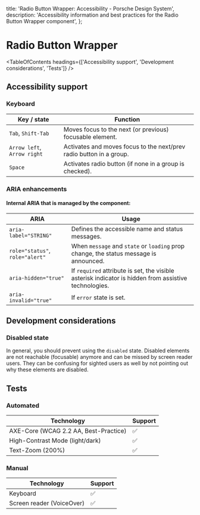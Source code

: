 
  title: 'Radio Button Wrapper: Accessibility - Porsche Design System',
  description: 'Accessibility information and best practices for the Radio Button Wrapper component',
};

# Radio Button Wrapper <ComponentStatus tagName="p-radio-button-wrapper"></ComponentStatus>

<TableOfContents headings={['Accessibility support', 'Development considerations', 'Tests']} />

## Accessibility support

### Keyboard

| Key / state                 | Function                                                            |
| --------------------------- | ------------------------------------------------------------------- |
| `Tab`, `Shift-Tab`          | Moves focus to the next (or previous) focusable element.            |
| `Arrow left`, `Arrow right` | Activates and moves focus to the next/prev radio button in a group. |
| `Space`                     | Activates radio button (if none in a group is checked).             |

### ARIA enhancements

#### Internal **ARIA** that is managed by the component:

| ARIA                            | Usage                                                                                                 |
| ------------------------------- | ----------------------------------------------------------------------------------------------------- |
| `aria-label="STRING"`           | Defines the accessible name and status messages.                                                      |
| `role="status"`, `role="alert"` | When `message` and `state` or `loading` prop change, the status message is announced.                 |
| `aria-hidden="true"`            | If `required` attribute is set, the visible asterisk indicator is hidden from assistive technologies. |
| `aria-invalid="true"`           | If `error` state is set.                                                                              |

## Development considerations

### Disabled state

In general, you should prevent using the `disabled` state. Disabled elements are not reachable (focusable) anymore and
can be missed by screen reader users. They can be confusing for sighted users as well by not pointing out why these
elements are disabled.

## Tests

### Automated

| Technology                            | Support |
| ------------------------------------- | ------- |
| AXE-Core (WCAG 2.2 AA, Best-Practice) | ✅      |
| High-Contrast Mode (light/dark)       | ✅      |
| Text-Zoom (200%)                      | ✅      |

### Manual

| Technology                | Support |
| ------------------------- | ------- |
| Keyboard                  | ✅      |
| Screen reader (VoiceOver) | ✅      |
